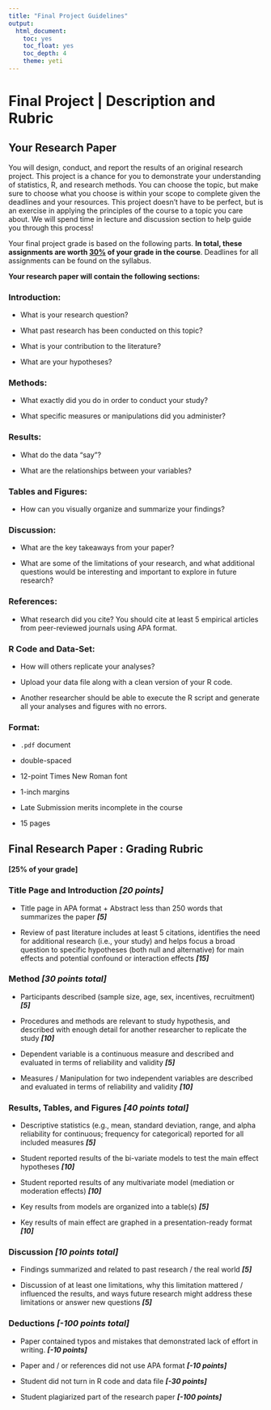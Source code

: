 ```yaml
---
title: "Final Project Guidelines"
output: 
  html_document: 
    toc: yes
    toc_float: yes
    toc_depth: 4
    theme: yeti
---
```


# Final Project \| Description and Rubric

## Your Research Paper

You will design, conduct, and report the results of an original research project. This project is a chance for you to demonstrate your understanding of statistics, R, and research methods. You can choose the topic, but make sure to choose what you choose is within your scope to complete given the deadlines and your resources. This project doesn't have to be perfect, but is an exercise in applying the principles of the course to a topic you care about. We will spend time in lecture and discussion section to help guide you through this process!

Your final project grade is based on the following parts. **In total, these assignments are worth [30%]{.ul} of your grade in the course**. Deadlines for all assignments can be found on the syllabus.

**Your research paper will contain the following sections:**

### Introduction:

-   What is your research question?

-   What past research has been conducted on this topic?

-   What is your contribution to the literature?

-   What are your hypotheses?

### Methods:

-   What exactly did you do in order to conduct your study?

-   What specific measures or manipulations did you administer?

### Results:

-   What do the data "say"?

-   What are the relationships between your variables?

### Tables and Figures:

-   How can you visually organize and summarize your findings?

### Discussion:

-   What are the key takeaways from your paper?

-   What are some of the limitations of your research, and what additional questions would be interesting and important to explore in future research?

### References:

-   What research did you cite? You should cite at least 5 empirical articles from peer-reviewed journals using APA format.

### R Code and Data-Set:

-   How will others replicate your analyses?

-   Upload your data file along with a clean version of your R code.

-   Another researcher should be able to execute the R script and generate all your analyses and figures with no errors.

### Format:

-   `.pdf` document

-   double-spaced

-   12-point Times New Roman font

-   1-inch margins

-   Late Submission merits incomplete in the course

-   15 pages

## Final Research Paper : Grading Rubric

#### [25% of your grade]

### Title Page and Introduction *[20 points]*

-   Title page in APA format + Abstract less than 250 words that summarizes the paper ***[5]***

-   Review of past literature includes at least 5 citations, identifies the need for additional research (i.e., your study) and helps focus a broad question to specific hypotheses (both null and alternative) for main effects and potential confound or interaction effects ***[15]***

### Method *[30 points total]*

-   Participants described (sample size, age, sex, incentives, recruitment) ***[5]***

-   Procedures and methods are relevant to study hypothesis, and described with enough detail for another researcher to replicate the study ***[10]***

-   Dependent variable is a continuous measure and described and evaluated in terms of reliability and validity ***[5]***

-   Measures / Manipulation for two independent variables are described and evaluated in terms of reliability and validity ***[10]***

### Results, Tables, and Figures *[40 points total]*

-   Descriptive statistics (e.g., mean, standard deviation, range, and alpha reliability for continuous; frequency for categorical) reported for all included measures ***[5]***

-   Student reported results of the bi-variate models to test the main effect hypotheses ***[10]***

-   Student reported results of any multivariate model (mediation or moderation effects) ***[10]***

-   Key results from models are organized into a table(s) ***[5]***

-   Key results of main effect are graphed in a presentation-ready format ***[10]***

### Discussion *[10 points total]*

-   Findings summarized and related to past research / the real world ***[5]***

-   Discussion of at least one limitations, why this limitation mattered / influenced the results, and ways future research might address these limitations or answer new questions ***[5]***

### Deductions *[-100 points total]*

-   Paper contained typos and mistakes that demonstrated lack of effort in writing. ***[-10 points]***

-   Paper and / or references did not use APA format ***[-10 points]***

-   Student did not turn in R code and data file ***[-30 points]***

-   Student plagiarized part of the research paper ***[-100 points]***
